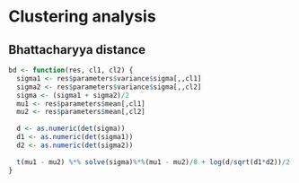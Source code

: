 # Clustering analysis

## Bhattacharyya distance
```r
bd <- function(res, cl1, cl2) {
  sigma1 <- res$parameters$variance$sigma[,,cl1]
  sigma2 <- res$parameters$variance$sigma[,,cl2]
  sigma <- (sigma1 + sigma2)/2
  mu1 <- res$parameters$mean[,cl1]
  mu2 <- res$parameters$mean[,cl2]
  
  d <- as.numeric(det(sigma))
  d1 <- as.numeric(det(sigma1))
  d2 <- as.numeric(det(sigma2))
  
  t(mu1 - mu2) %*% solve(sigma)%*%(mu1 - mu2)/8 + log(d/sqrt(d1*d2))/2
}

```

## 
```r

```

